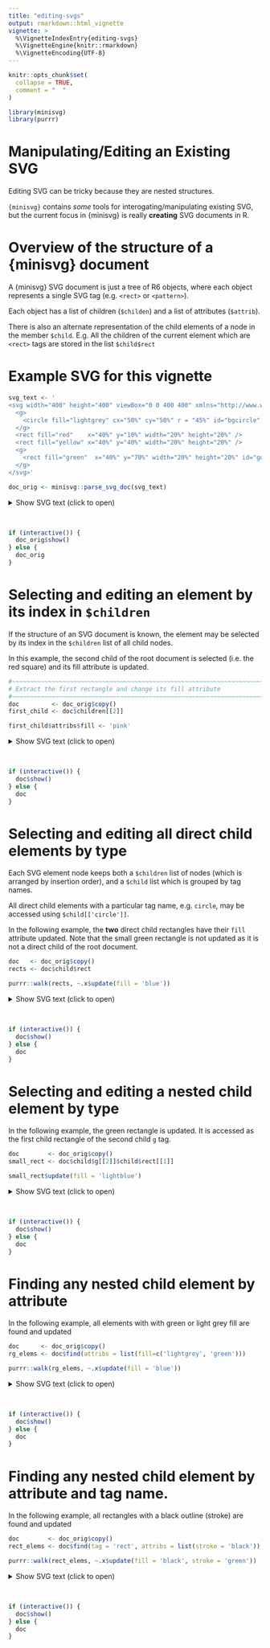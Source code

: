 ```yaml
---
title: "editing-svgs"
output: rmarkdown::html_vignette
vignette: >
  %\VignetteIndexEntry{editing-svgs}
  %\VignetteEngine{knitr::rmarkdown}
  %\VignetteEncoding{UTF-8}
---
```


```r
knitr::opts_chunk$set(
  collapse = TRUE,
  comment = "  "
)
```

```r
library(minisvg)
library(purrr)
```

# Manipulating/Editing an Existing SVG

Editing SVG can be tricky because they are nested structures.

`{minisvg}` contains *some* tools for interogating/manipulating existing SVG, but 
the current focus in {minisvg} is really **creating** SVG documents in R.


# Overview of the structure of a {minisvg} document

A {minisvg} SVG document is just a tree of R6 objects, where each object represents
a single SVG tag (e.g. `<rect>` or `<pattern>`).  


Each object has a list of children (`$childen`) and
a list of attributes (`$attrib`).

There is also an alternate representation of the child elements of a node in the 
member `$child`. E.g. All the children of the current element which are `<rect>` tags
are stored in the list `$child$rect`

# Example SVG for this vignette

```r
svg_text <- '
<svg width="400" height="400" viewBox="0 0 400 400" xmlns="http://www.w3.org/2000/svg" xmlns:xlink="http://www.w3.org/1999/xlink">
  <g>
    <circle fill="lightgrey" cx="50%" cy="50%" r = "45%" id="bgcircle" stroke="black" stroke-width="4" />
  </g>
  <rect fill="red"    x="40%" y="10%" width="20%" height="20%" />
  <rect fill="yellow" x="40%" y="40%" width="20%" height="20%" />
  <g>
    <rect fill="green"  x="40%" y="70%" width="20%" height="20%" id="gogogo" stroke="black" stroke-width="4" />
  </g>
</svg>'

doc_orig <- minisvg::parse_svg_doc(svg_text)
```

<details closed>
<summary> Show SVG text (click to open) </summary>
```r
print(doc_orig)
```
</details> <br />

```r
if (interactive()) {
  doc_orig$show()
} else {
  doc_orig
}
```


# Selecting and editing an element by its index in `$children`

If the structure of an SVG document is known, the element may be selected by its 
index in the `$children` list of all child nodes.

In this example, the second child of the root document is selected (i.e. the red square) and its 
fill attribute is updated.

```r
#~~~~~~~~~~~~~~~~~~~~~~~~~~~~~~~~~~~~~~~~~~~~~~~~~~~~~~~~~~~~~~~~~~~~~~~~~~~~~~
# Extract the first rectangle and change its fill attribute
#~~~~~~~~~~~~~~~~~~~~~~~~~~~~~~~~~~~~~~~~~~~~~~~~~~~~~~~~~~~~~~~~~~~~~~~~~~~~~~
doc         <- doc_orig$copy()
first_child <- doc$children[[2]]

first_child$attribs$fill <- 'pink'
```



<details closed>
<summary> Show SVG text (click to open) </summary>
```r
print(doc)
```
</details> <br />

```r
if (interactive()) {
  doc$show()
} else {
  doc
}
```


# Selecting and editing all direct child elements by type

Each SVG element node keeps both a `$children` list of nodes (which is arranged by 
insertion order), and a `$child` list which is grouped by tag names.

All direct child elements with a particular tag name, e.g. `circle`, may be accessed using
`$child[['circle']]`.

In the following example, the **two** direct child rectangles have their `fill` attribute updated.
Note that the small green rectangle is not updated as it is not a direct child of the root document.



```r
doc   <- doc_orig$copy()
rects <- doc$child$rect

purrr::walk(rects, ~.x$update(fill = 'blue'))
```

<details closed>
<summary> Show SVG text (click to open) </summary>
```r
print(doc)
```
</details> <br />

```r
if (interactive()) {
  doc$show()
} else {
  doc
}
```


# Selecting and editing a nested child element by type

In the following example, the green rectangle is updated. It is accessed as the first child rectangle
of the second child `g` tag.


```r
doc        <- doc_orig$copy()
small_rect <- doc$child$g[[2]]$child$rect[[1]]

small_rect$update(fill = 'lightblue')
```

<details closed>
<summary> Show SVG text (click to open) </summary>
```r
print(doc)
```
</details> <br />

```r
if (interactive()) {
  doc$show()
} else {
  doc
}
```


# Finding any nested child element by attribute

In the following example, all elements with with green or light grey fill are found and updated


```r
doc      <- doc_orig$copy()
rg_elems <- doc$find(attribs = list(fill=c('lightgrey', 'green')))

purrr::walk(rg_elems, ~.x$update(fill = 'blue'))
```

<details closed>
<summary> Show SVG text (click to open) </summary>
```r
print(doc)
```
</details> <br />

```r
if (interactive()) {
  doc$show()
} else {
  doc
}
```


# Finding any nested child element by attribute and tag name.

In the following example, all rectangles with a black outline (stroke) are found and updated


```r
doc        <- doc_orig$copy()
rect_elems <- doc$find(tag = 'rect', attribs = list(stroke = 'black'))

purrr::walk(rect_elems, ~.x$update(fill = 'black', stroke = 'green'))
```

<details closed>
<summary> Show SVG text (click to open) </summary>
```r
print(doc)
```
</details> <br />

```r
if (interactive()) {
  doc$show()
} else {
  doc
}
```















